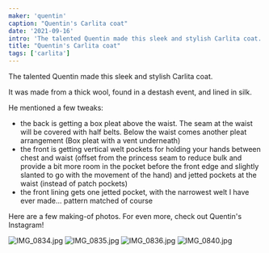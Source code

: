 ```yaml
---
maker: 'quentin'
caption: "Quentin's Carlita coat"
date: '2021-09-16'
intro: 'The talented Quentin made this sleek and stylish Carlita coat.'
title: "Quentin's Carlita coat"
tags: ['carlita']
---
```


<!-- truncate -->

The talented Quentin made this sleek and stylish Carlita coat.

It was made from a thick wool, found in a destash event, and lined in silk.

He mentioned a few tweaks:

- the back is getting a box pleat above the waist. The seam at the waist will be covered with half belts. Below the waist comes another pleat arrangement (Box pleat with a vent underneath)
- the front is getting vertical welt pockets for holding your hands between chest and waist (offset from the princess seam to reduce bulk and provide a bit more room in the pocket before the front edge and slightly slanted to go with the movement of the hand) and jetted pockets at the waist (instead of patch pockets)
- the front lining gets one jetted pocket, with the narrowest welt I have ever made... pattern matched of course

Here are a few making-of photos. For even more, check out Quentin's Instagram!

![IMG_0834.jpg](https://posts.freesewing.org/uploads/IMG_0834_26fa118436.jpg)
![IMG_0835.jpg](https://posts.freesewing.org/uploads/IMG_0835_75aadcfc45.jpg)
![IMG_0836.jpg](https://posts.freesewing.org/uploads/IMG_0836_23e5710665.jpg)
![IMG_0840.jpg](https://posts.freesewing.org/uploads/IMG_0840_88cae85b10.jpg)
